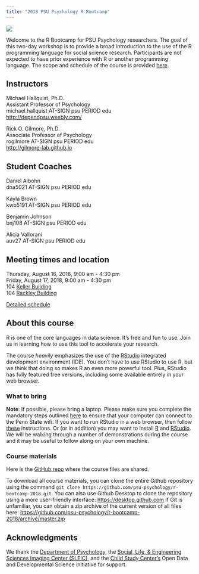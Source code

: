 ```yaml
---
title: "2018 PSU Psychology R Bootcamp"
---
```


![](https://www.r-project.org/Rlogo.png)

Welcome to the R Bootcamp for PSU Psychology researchers. The goal of this two-day workshop is to provide a broad introduction to the use of the R programming language for social science research. Participants are not expected to have prior experience with R or another programming language. The scope and schedule of the course is provided [here](https://psu-psychology.github.io/r-bootcamp/schedule.html).

## Instructors

Michael Hallquist, Ph.D.</br>
Assistant Professor of Psychology</br>
michael.hallquist AT-SIGN psu PERIOD edu</br>
[http://dependpsu.weebly.com/](http://dependpsu.weebly.com/)</br>

Rick O. Gilmore, Ph.D.</br>
Associate Professor of Psychology</br>
rogilmore AT-SIGN psu PERIOD edu</br>
[http://gilmore-lab.github.io](http://gilmore-lab.github.io)</br>

## Student Coaches

Daniel Albohn</br>
dna5021 AT-SIGN psu PERIOD edu</br>

Kayla Brown</br>
kwb5191 AT-SIGN psu PERIOD edu</br>

Benjamin Johnson</br>
bnj108 AT-SIGN psu PERIOD edu</br>

Alicia Vallorani</br>
auv27 AT-SIGN psu PERIOD edu</br>

## Meeting times and location

Thursday, August 16, 2018, 9:00 am - 4:30 pm</br>
Friday, August 17, 2018, 9:00 am - 4:30 pm</br>
104 [Keller Building](http://www.psumap.com/#Keller)</br>
104 [Rackley Building](http://www.psumap.com/#Rackley%20Building)

[Detailed schedule](schedule.html)</br>

## About this course

R is one of the core languages in data science. It's free and fun to use. 
Join us in learning how to use this tool to accelerate your research.

The course *heavily* emphasizes the use of the [RStudio](http://rstudio.com) integrated development environment (IDE).
You don't have to use RStudio to use R, but we think that doing so makes R an even more powerful tool.
Plus, RStudio has fully featured free versions, including some available entirely in your web browser.

### What to bring

**Note**: If possible, please bring a laptop.
Please make sure you complete the mandatory steps outlined [here](before-the-bootcamp.html) to ensure that your computer can connect to the Penn State wifi.
If you want to run RStudio in a web browser, then follow [these](rstudio-tlt.html) instructions.
Or (or in addition) you may want to install [R](https://cran.r-project.org) and [RStudio](https://www.rstudio.com/products/rstudio/download/). 
We will be walking through a number of demonstrations during the course and it may be useful to follow along on your own machine.

### Course materials

Here is the [GitHub repo](https://github.com/psu-psychology/r-bootcamp-2018/) where the course files are shared.

To download all course materials, you can clone the entire Github repository using the command ```git clone https://github.com/psu-psychology/r-bootcamp-2018.git```.
You can also use Github Desktop to clone the repository using a more user-friendly interface: <https://desktop.github.com>
If Git is unfamiliar, you can obtain a zip archive of the current version of all files here: <https://github.com/psu-psychology/r-bootcamp-2018/archive/master.zip>

## Acknowledgments

We thank the [Department of Psychology](http://psych.la.psu.edu), the [Social, Life, & Engineering Sciences Imaging Center (SLEIC)](http://imaging.psu.edu), and the [Child Study Center's](http://csc.la.psu.edu) Open Data and Developmental Science initiative for support.